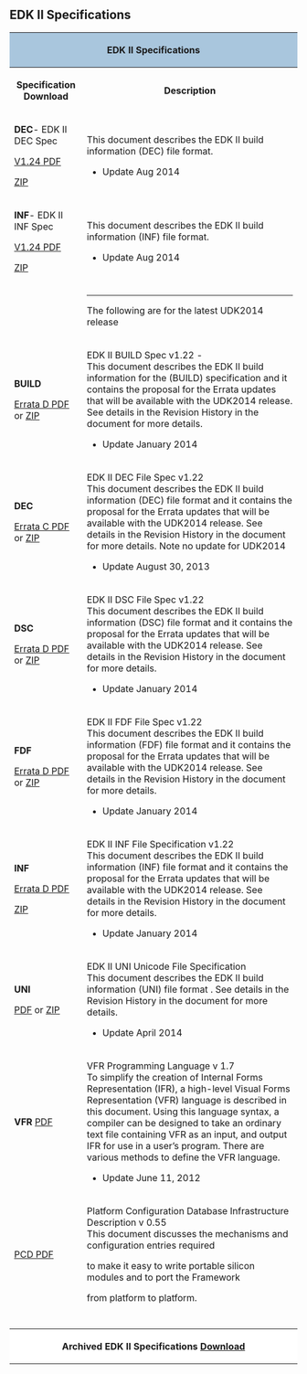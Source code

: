 == '''EDK II Specifications'''==


<div class="t_projects">

<table>
<tr>
    <th colspan="4" style="background-color:#a9c6dd">EDK II Specifications</th>
</tr>
    <tr>
        <th>Specification Download </th>
        <th>Description</th>
    </tr>
<tr></tr>

<tr>
<td>
'''DEC'''- EDK II DEC Spec 

[http://sourceforge.net/projects/edk2/files/Specifications/DEC_Spec_1.24.pdf/download V1.24 PDF]

[http://sourceforge.net/projects/edk2/files/Specifications/DEC_Spec_1.24.zip/download   ZIP]

</td>
<td>
This document describes the EDK II build information (DEC) file format.

* Update Aug 2014
</td>
</tr>
<tr>
<td>
'''INF'''- EDK II INF Spec 

[http://sourceforge.net/projects/edk2/files/Specifications/INF_Spec_1.24.pdf/download V1.24 PDF]

[http://sourceforge.net/projects/edk2/files/Specifications/INF_Spec_1.24.zip/download   ZIP]

</td>
<td>
This document describes the EDK II build information (INF) file format.

* Update Aug 2014
</td>
</tr>
<tr>
<td>
</td>
<td>
-----
The following are for the latest UDK2014 release
</td>
</tr>
<tr>
<td>
'''BUILD'''

[http://sourceforge.net/projects/edk2/files/Specifications/Build_Spec_v1.22_Errata_D.pdf/download Errata D PDF]
or 
[http://sourceforge.net/projects/edk2/files/Specifications/Build_Spec_v1.22_Errata_D.zip/download   ZIP]
</td>

    <td>
EDK II BUILD Spec v1.22 - <br>
This document describes the EDK II build information for the (BUILD) specification and it contains the proposal for the Errata updates that will be available with the UDK2014 release. See details in the Revision History in the document for more details. 
* Update January 2014
</td>
</tr>
<tr>
   <td>

''' DEC'''

[http://sourceforge.net/projects/edk2/files/Specifications/DEC_Spec_v1.22_Errata_C.pdf/download   Errata C PDF] 
or
[http://sourceforge.net/projects/edk2/files/Specifications/DEC_Spec_v1.22_Errata_C.zip/download   ZIP]

   </td>
   <td>EDK II DEC File Spec v1.22 <br>

This document describes the EDK II build information (DEC) file format and it contains the proposal for the Errata updates that will be available with the UDK2014 release. See details in the Revision History in the document for more details.  Note no update for UDK2014

* Update August 30, 2013
   </td>
</tr> 

<tr>
<td>
'''DSC'''

[http://sourceforge.net/projects/edk2/files/Specifications/DSC_Spec_v1.22_Errata_D.pdf/download  Errata D PDF]
or
[https://sourceforge.net/projects/edk2/files/Specifications/DSC_Spec_v1.22_Errata_D.zip/download  ZIP]

</td>
<td>
EDK II DSC File Spec v1.22 <br>
This document describes the EDK II build information (DSC) file format and it contains the proposal for the Errata updates that will be available with the UDK2014 release. See details in the Revision History in the document for more details.

* Update January 2014
</td>
</tr>

<tr>
<td>
'''FDF'''

[http://sourceforge.net/projects/edk2/files/Specifications/FDF_Spec1.22_Errata_D.pdf/download   Errata D PDF] 
or
[http://sourceforge.net/projects/edk2/files/Specifications/FDF_Spec1.22_Errata_D.zip/download   ZIP]

</td>
<td>
EDK II FDF File Spec v1.22 <br>
This document describes the EDK II build information (FDF) file format and it contains the proposal for the Errata updates that will be available with the UDK2014 release. See details in the Revision History in the document for more details.

* Update January 2014
</td>
</tr>
<tr>
<td>
'''INF'''

[http://sourceforge.net/projects/edk2/files/Specifications/INF_Spec_v1.22_Errata_D.pdf/download Errata D PDF]

[http://sourceforge.net/projects/edk2/files/Specifications/INF_Spec_v1.22_Errata_D.zip/download ZIP]

</td>
<td>
EDK II INF File Specification v1.22 <br>
This document describes the EDK II build information (INF) file format and it contains the proposal for the Errata updates that will be available with the UDK2014 release. See details in the Revision History in the document for more details.
* Update January 2014
</td>
</tr>

<tr>
<td>
'''UNI'''  

[http://sourceforge.net/projects/edk2/files/Specifications/Unicode%20UNI%20File%20Spec.pdf/download  PDF]
or
[http://sourceforge.net/projects/edk2/files/Specifications/Unicode%20UNI%20File%20Spec.zip/download ZIP]

</td>
<td>
EDK II UNI Unicode File Specification <br>
This document describes the EDK II build information (UNI) file format . See details in the Revision History in the document for more details.
* Update April 2014
</td>
</tr>



<tr>
<td>
'''VFR'''
[https://sourceforge.net/projects/edk2/files/Specifications/VFR_V1.7.pdf/download PDF]
</td>
<td>
VFR Programming Language v 1.7  <br>
To simplify the creation of Internal Forms Representation (IFR), 
a high-level Visual Forms Representation (VFR) language is
described in this document.
Using this language syntax, a compiler can be designed to take an ordinary text file containing VFR as an input, and output IFR for use in a user’s program. There are various methods to define the VFR language. 

* Update June 11, 2012


</td>
</tr>




<tr>
<td>
[https://sourceforge.net/projects/edk2/files/Specifications/PCD_Infrastructure.pdf/download PCD  PDF]
</td>
<td>
Platform Configuration Database Infrastructure Description v 0.55 <br>
This document discusses the mechanisms and configuration entries required

to make it easy to write portable silicon modules and to port the Framework

from platform to platform. 
</td>


</tr>
<tr>
   <td>
   </td>
   <td>
   </td>
</tr> 
<tr>
   <td>
   </td>
   <td>
   </td>
</tr> 
<tr>
   <td>
   </td>
   <td>
   </td>
</tr> 
<tr>
   <td>
   </td>
   <td>
   </td>
</tr> 
<tr>
<th colspan="4" style="background-color:#ffffff">Archived EDK II Specifications  [[EDK_II_Specifications_Archived| Download]]
</th>
</tr>
</table>


